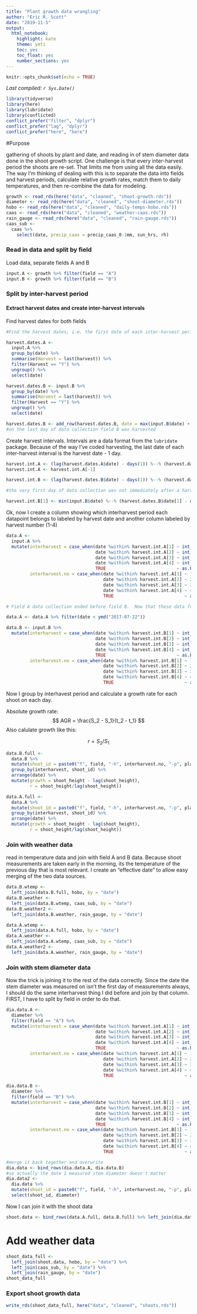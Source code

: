 ```yaml
---
title: "Plant growth data wrangling"
author: "Eric R. Scott"
date: "2019-11-5"
output: 
  html_notebook: 
    highlight: kate
    theme: yeti
    toc: yes
    toc_float: yes
    number_sections: yes
---
```


```r
knitr::opts_chunk$set(echo = TRUE)
```

*Last compiled: `r Sys.Date()`*

```r
library(tidyverse)
library(here)
library(lubridate)
library(conflicted)
conflict_prefer("filter", "dplyr")
conflict_prefer("lag", "dplyr")
conflict_prefer("here", "here")
```

#Purpose

gathering of shoots by plant and date, and reading in of stem diameter data done in the shoot growth script. One challenge is that every inter-harvest period the shoots are re-set.  That limits me from using all the data easily.  The way I'm thinking of dealing with this is to separate the data into fields and harvest periods, calculate relative growth rates, match them to daily temperatures, and then re-combine the data for modeling.

```r
growth <- read_rds(here("data", "cleaned", "shoot-growth.rds"))
diameter <- read_rds(here("data", "cleaned", "shoot-diameter.rds"))
hobo <- read_rds(here("data", "cleaned", "daily-temps-hobo.rds"))
caas <- read_rds(here("data", "cleaned", "weather-caas.rds"))
rain_gauge <- read_rds(here("data", "cleaned", "rain-gauge.rds"))
caas_sub <-
  caas %>% 
    select(date, precip_caas = precip_caas_0.1mm, sun_hrs, rh)
```

### Read in data and split by field
Load data, separate fields A and B
```r
input.A <- growth %>% filter(field == "A")
input.B <- growth %>% filter(field == "B")
```

### Split by inter-harvest period

#### Extract harvest dates and create inter-harvest intervals
Find harvest dates for both fields
```r
#Find the harvest dates, i.e. the first date of each inter-harvest period.

harvest.dates.A <-
  input.A %>% 
  group_by(date) %>% 
  summarise(Harvest = last(harvest)) %>% 
  filter(Harvest == "Y") %>% 
  ungroup() %>% 
  select(date)

harvest.dates.B <- input.B %>% 
  group_by(date) %>% 
  summarise(Harvest = last(harvest)) %>% 
  filter(Harvest == "Y") %>% 
  ungroup() %>% 
  select(date)

harvest.dates.B <- add_row(harvest.dates.B, date = max(input.B$date) + days(1))
#on the last day of data collection field B was harvested
```

Create harvest intervals.  Intervals are a data format from the `lubridate` package.  Because of the way I've coded harvesting, the last date of each inter-harvest interval is the harvest date - 1 day.
```r
harvest.int.A <- (lag(harvest.dates.A$date) - days(1)) %--% (harvest.dates.A$date - days(1))
harvest.int.A <- harvest.int.A[-1]

harvest.int.B <- (lag(harvest.dates.B$date) - days(1)) %--% (harvest.dates.B$date - days(1))

#the very first day of data collection was not immediately after a harvest.  Add that interval manually.

harvest.int.B[1] <- min(input.B$date) %--% (harvest.dates.B$date[1] - days(1))
```

Ok, now I create a column showing which interharvest period each datapoint belongs to labeled by harvest date and another column labeled by harvest number (1-4)
```r
data.A <-
  input.A %>%
  mutate(interharvest = case_when(date %within% harvest.int.A[1] ~ int_end(harvest.int.A[1]),
                                  date %within% harvest.int.A[2] ~ int_end(harvest.int.A[2]),
                                  date %within% harvest.int.A[3] ~ int_end(harvest.int.A[3]),
                                  date %within% harvest.int.A[4] ~ int_end(harvest.int.A[4]),
                                  TRUE                           ~ as.POSIXct(NA)),
         interharvest.no = case_when(date %within% harvest.int.A[1] ~ 1,
                                     date %within% harvest.int.A[2] ~ 2,
                                     date %within% harvest.int.A[3] ~ 3,
                                     date %within% harvest.int.A[4] ~ 4,
                                     TRUE                           ~ as.numeric(NA)) %>% as.factor())

# Field A data collection ended before field B.  Now that these data frames are split, data.A has a bunch of NAs.  I'll get rid of them, although I'll need to remember this when re-joining the data.

data.A <- data.A %>% filter(date < ymd("2017-07-22"))

data.B <- input.B %>%
  mutate(interharvest = case_when(date %within% harvest.int.B[1] ~ int_end(harvest.int.B[1]),
                                  date %within% harvest.int.B[2] ~ int_end(harvest.int.B[2]),
                                  date %within% harvest.int.B[3] ~ int_end(harvest.int.B[3]),
                                  date %within% harvest.int.B[4] ~ int_end(harvest.int.B[4]),
                                  TRUE                           ~ as.POSIXct(NA)),
         interharvest.no = case_when(date %within% harvest.int.B[1] ~ 1,
                                     date %within% harvest.int.B[2] ~ 2,
                                     date %within% harvest.int.B[3] ~ 3,
                                     date %within% harvest.int.B[4] ~ 4,
                                     TRUE                           ~ as.numeric(NA)) %>% as.factor())

```


Now I group by interhavest period and calculate a growth rate for each shoot on each day.

Absolute growth rate:
$$
AGR = \frac{S_2 - S_1}{t_2 - t_1}
$$
Also calulate growth like this:

$$
r = S_2/S_1
$$
```r
data.B.full <- 
  data.B %>% 
  mutate(shoot_id = paste0("f", field, "-h", interharvest.no, "-p", plant, "-s", shoot)) %>% 
  group_by(interharvest, shoot_id) %>% 
  arrange(date) %>% 
  mutate(growth = shoot_height - lag(shoot_height),
         r = shoot_height/lag(shoot_height))

data.A.full <- 
  data.A %>% 
  mutate(shoot_id = paste0("f", field, "-h", interharvest.no, "-p", plant, "-s", shoot)) %>% 
  group_by(interharvest, shoot_id) %>% 
  arrange(date) %>% 
  mutate(growth = shoot_height - lag(shoot_height),
         r = shoot_height/lag(shoot_height))
```


### Join with weather data
read in temperature data and join with field A and B data.  Because shoot measurements are taken early in the morning, its the temperature of the previous day that is most relevant.  I create an "effective date" to allow easy merging of the two data sources.

```r
data.B.wtemp <-
  left_join(data.B.full, hobo, by = "date") 
data.B.weather <-
  left_join(data.B.wtemp, caas_sub, by = "date")
data.B.weather2 <-
  left_join(data.B.weather, rain_gauge, by = "date")

data.A.wtemp <-
  left_join(data.A.full, hobo, by = "date") 
data.A.weather <-
  left_join(data.A.wtemp, caas_sub, by = "date")
data.A.weather2 <-
  left_join(data.A.weather, rain_gauge, by = "date")
```



### Join with stem diameter data

Now the trick is joining it to the rest of the data correctly. Since the date the stem diameter was measured on isn't the first day of measurements always, I should do the same interharvest thing I did before and join by that column.  FIRST, I have to split by field in order to do that.

```r
dia.data.A <-
  diameter %>% 
  filter(field == "A") %>%
  mutate(interharvest = case_when(date %within% harvest.int.A[1] ~ int_end(harvest.int.A[1]),
                                  date %within% harvest.int.A[2] ~ int_end(harvest.int.A[2]),
                                  date %within% harvest.int.A[3] ~ int_end(harvest.int.A[3]),
                                  date %within% harvest.int.A[4] ~ int_end(harvest.int.A[4]),
                                  TRUE                           ~ as.POSIXct(NA)),
         interharvest.no = case_when(date %within% harvest.int.A[1] ~ 1,
                                     date %within% harvest.int.A[2] ~ 2,
                                     date %within% harvest.int.A[3] ~ 3,
                                     date %within% harvest.int.A[4] ~ 4,
                                     TRUE                           ~ as.numeric(NA)) %>% as.character())
```


```r
dia.data.B <- 
  diameter %>%
  filter(field == "B") %>% 
  mutate(interharvest = case_when(date %within% harvest.int.B[1] ~ int_end(harvest.int.B[1]),
                                  date %within% harvest.int.B[2] ~ int_end(harvest.int.B[2]),
                                  date %within% harvest.int.B[3] ~ int_end(harvest.int.B[3]),
                                  date %within% harvest.int.B[4] ~ int_end(harvest.int.B[4]),
                                  TRUE                           ~ as.POSIXct(NA)),
         interharvest.no = case_when(date %within% harvest.int.B[1] ~ 1,
                                     date %within% harvest.int.B[2] ~ 2,
                                     date %within% harvest.int.B[3] ~ 3,
                                     date %within% harvest.int.B[4] ~ 4,
                                     TRUE                           ~ as.numeric(NA)) %>% as.character())

```


```r
#merge it back together and overwrite
dia.data <- bind_rows(dia.data.A, dia.data.B)
#so actually the date I measured stem diameter doesn't matter
dia.data2 <-
  dia.data %>% 
  mutate(shoot_id = paste0("f", field, "-h", interharvest.no, "-p", plant, "-s", shoot)) %>% 
  select(shoot_id, diameter)
```

Now I can join it with the shoot data
```r
shoot.data <- bind_rows(data.A.full, data.B.full) %>% left_join(dia.data2)
```

# Add weather data

```r
shoot_data_full <-
  left_join(shoot.data, hobo, by = "date") %>% 
  left_join(caas_sub, by = "date") %>% 
  left_join(rain_gauge, by = "date")
shoot_data_full
```





### Export shoot growth data
```r
write_rds(shoot_data_full, here("data", "cleaned", "shoots.rds"))
```